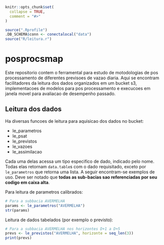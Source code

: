 
```r
knitr::opts_chunk$set(
  collapse = TRUE,
  comment = "#>"
)

source(".Rprofile")
.DB_SCHEMA$conn <- conectalocal("data")
source("R/leitura.r")
```

# posprocsmap

Este repositorio contem o ferramental para estudo de motodologias de pos processamento de diferentes 
previsoes de vazao diaria. Aqui se encontram facilitadores da leitura dos dados
organizados em um bucket s3, implementacoes de modelos para pos processamento e execucoes em janela 
movel para avaliacao de desempenho passado.


## Leitura dos dados

Ha diversas funcoes de leitura para aquisicao dos dados no bucket:

* le_parametros
* le_psat
* le_previstos
* le_vazoes
* le_assimilacao

Cada uma delas acessa um tipo especifico de dado, indicado pelo nome. Todas elas retornam 
`data.table`s com o dado requisitado, exceto por `le_parametros` que retorna uma lista. A seguir
encontram-se exemplos de uso. Deve ser notado que **todas as sub-bacias sao referenciadas por seu 
codigo em caixa alta**.

Para leitura de parametros calibrados:

```r
# Para a subbacia AVERMELHA
params <- le_parametros("AVERMELHA")
str(params)
```

Leitura de dados tabelados (por exemplo o previsto):

```r
# Para a subbacia AVERMELHA nos horizontes D+1 a D+5
prevs <- le_previstos("AVERMELHA", horizonte = seq_len(3))
print(prevs)
```
